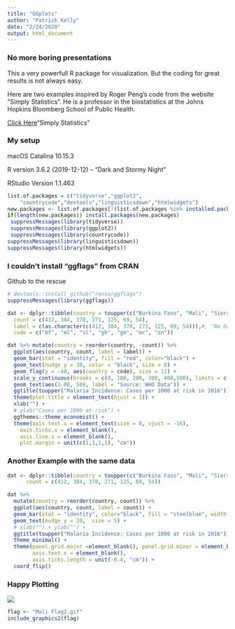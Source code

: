 ```yaml
---
title: "GGplots"
author: "Patrick Kelly"
date: "2/24/2020"
output: html_document
---
```


### No more boring presentations

This a very powerfull R package for visualization. But the coding for great results is not always easy.

Here are two examples inspired by Roger Peng's code from the website "Simply Statistics". He is a professor in the biostatistics at the Johns Hopkins Bloomberg School of Public Health.

[Click Here](https://simplystatistics.org/2019/08/28/you-can-replicate-almost-any-plot-with-ggplot2/)"Simply Statistics"

### My setup

macOS Catalina 10.15.3

R version 3.6.2 (2019-12-12) -- "Dark and Stormy Night"

RStudio Version 1.1.463

```r
list.of.packages = c("tidyverse","ggplot2",
    "countrycode","devtools","linguisticsdown","htmlwidgets")
new.packages <- list.of.packages[!(list.of.packages %in% installed.packages()[,"Package"])]
if(length(new.packages)) install.packages(new.packages)
 suppressMessages(library(tidyverse))
 suppressMessages(library(ggplot2))
 suppressMessages(library(countrycode))
suppressMessages(library(linguisticsdown))
suppressMessages(library(htmlwidgets))
```

### I couldn't install "ggflags" from CRAN

Github to the rescue

```r
# devtools::install_github("rensa/ggflags")
suppressMessages(library(ggflags))
```
```r
dat <- dplyr::tibble(country = toupper(c("Burkina Faso", "Mali", "Sierra Leone", "Ghana", "Gambia", "Mauritania", "Senegal")),
  count = c(412, 384, 378, 271, 125, 69, 54),
  label = c(as.character(c(412, 384, 378, 271, 125, 69, 54))),#, "No Data"),
  code = c("bf", "ml", "sl", "gh", "gm", "mr", "sn"))

dat %>% mutate(country = reorder(country, -count)) %>%
  ggplot(aes(country, count, label = label)) +
  geom_bar(stat = "identity", fill = "red", color="black") +
  geom_text(nudge_y = 30, color = "black", size = 8) +
  geom_flag(y = -40, aes(country = code), size = 12) +
  scale_y_continuous(breaks = c(0, 100, 200, 300, 400,500), limits = c(0,500)) +   
  geom_text(aes(3.00, 500, label = "Source: WHO Data")) + 
  ggtitle(toupper("Malaria Incidence: Cases per 1000 at risk in 2016")) + 
  theme(plot.title = element_text(hjust = 1)) +
  xlab("") + 
  # ylab("Cases per 1000 at risk") +
  ggthemes::theme_economist() +
  theme(axis.text.x = element_text(size = 8, vjust = -16),
    axis.ticks.x = element_blank(),
    axis.line.x = element_blank(),
    plot.margin = unit(c(1,1,1,1), "cm"))
```

### Another Example with the same data

```r
dat <- dplyr::tibble(country = toupper(c("Burkina Faso", "Mali", "Sierra Leone", "Ghana", "Gambia", "Mauritania", "Senegal")),
      count = c(412, 384, 378, 271, 125, 69, 54))

dat %>% 
  mutate(country = reorder(country, count)) %>%
  ggplot(aes(country, count, label = count)) +   
  geom_bar(stat = "identity", color="black", fill = "steelblue", width = 0.5) +
  geom_text(nudge_y = 20,  size = 5) +
  # xlab("") + ylab("") + 
  ggtitle(toupper("Malaria Incidence: Cases per 1000 at risk in 2016")) + 
  theme_minimal() +
  theme(panel.grid.major =element_blank(), panel.grid.minor = element_blank(), 
        axis.text.x = element_blank(),
        axis.ticks.length = unit(-0.4, "cm")) + 
  coord_flip() 
```

### Happy Plotting

![](BlueOwl.png)
```r
flag <- "Mali Flag2.gif"
include_graphics2(flag)
```
